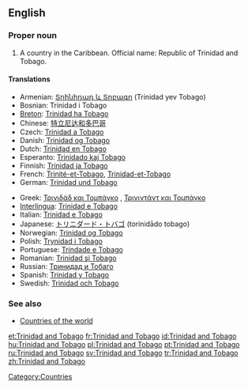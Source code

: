 ==English==

===Proper noun===
{{wikipedia}}
{{en-proper noun|sg=[[Trinidad]] [[and]] [[Tobago]]}}

# A country in the Caribbean. Official name: Republic of Trinidad and Tobago.

====Translations====
{{trans-top|country}}
* Armenian: [[Տրինիդադ և Տոբագո]] (Trinidad yev Tobago)
* Bosnian: Trinidad i Tobago {{m}}
* [[Breton]]: [[Trinidad ha Tobago]]
* Chinese: [[特立尼达和多巴哥]]
* Czech: [[Trinidad a Tobago]]
* Danish: [[Trinidad og Tobago]]
* Dutch: [[Trinidad en Tobago]]
* Esperanto: [[Trinidado kaj Tobago]]
* Finnish: [[Trinidad ja Tobago]]
* French: [[Trinité-et-Tobago]], [[Trinidad-et-Tobago]]
* German: [[Trinidad und Tobago]]
{{trans-mid}}
* Greek: [[Τρινιδάδ και Τομπάγκο]] {{n}} , [[Τρινιντάντ και Τομπάγκο]] {{n}}
* [[Interlingua]]: [[Trinidad e Tobago]]
* Italian: [[Trinidad e Tobago]] {{m}}
* Japanese: [[トリニダード・トバゴ]] (torinidādo tobago)
* Norwegian: [[Trinidad og Tobago]]
* Polish: [[Trynidad i Tobago]]
* Portuguese: [[Trindade e Tobago]]
* Romanian: [[Trinidad şi Tobago]]
* Russian: [[Тринидад и Тобаго]]
* Spanish: [[Trinidad y Tobago]]
* Swedish: [[Trinidad och Tobago]]
{{trans-bottom}}

===See also===
* [[Appendix:Countries of the world|Countries of the world]]

[[Category:Countries]]

[[et:Trinidad and Tobago]]
[[fr:Trinidad and Tobago]]
[[id:Trinidad and Tobago]]
[[hu:Trinidad and Tobago]]
[[pl:Trinidad and Tobago]]
[[pt:Trinidad and Tobago]]
[[ru:Trinidad and Tobago]]
[[sv:Trinidad and Tobago]]
[[tr:Trinidad and Tobago]]
[[zh:Trinidad and Tobago]]